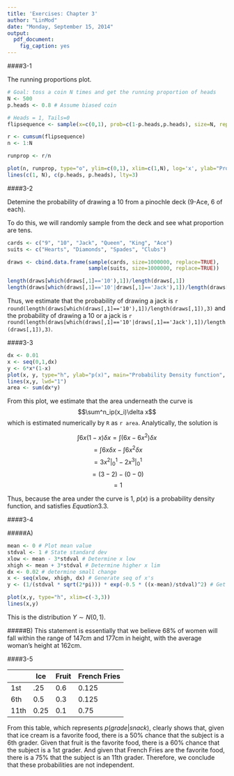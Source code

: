 ```yaml
---
title: 'Exercises: Chapter 3'
author: "LinMod"
date: "Monday, September 15, 2014"
output:
  pdf_document:
    fig_caption: yes
---
```


####3-1

The running proportions plot.

```r
# Goal: toss a coin N times and get the running proportion of heads
N <- 500
p.heads <- 0.8 # Assume biased coin

# Heads = 1, Tails=0
flipsequence <- sample(x=c(0,1), prob=c(1-p.heads,p.heads), size=N, replace=TRUE) 

r <- cumsum(flipsequence)
n <- 1:N

runprop <- r/n
```

```r
plot(n, runprop, type="o", ylim=c(0,1), xlim=c(1,N), log='x', ylab="Proportion Heads", xlab="Flip Number", lwd="1", col="blue")
lines(c(1, N), c(p.heads, p.heads), lty=3)
```

\newpage

####3-2 

Detemine the probability of drawing a 10 from a pinochle deck (9-Ace, 6 of each). 

To do this, we will randomly sample from the deck and see what proportion are tens.

```r
cards <- c("9", "10", "Jack", "Queen", "King", "Ace")
suits <- c("Hearts", "Diamonds", "Spades", "Clubs")

draws <- cbind.data.frame(sample(cards, size=1000000, replace=TRUE), 
                          sample(suits, size=1000000, replace=TRUE))

length(draws[which(draws[,1]=='10'),1])/length(draws[,1])
length(draws[which(draws[,1]=='10'|draws[,1]=='Jack'),1])/length(draws[,1])
```

Thus, we estimate that the probability of drawing a jack is `r round(length(draws[which(draws[,1]=='10'),1])/length(draws[,1]),3)` and the probability of drawing a 10 or a jack is `r round(length(draws[which(draws[,1]=='10'|draws[,1]=='Jack'),1])/length(draws[,1]),3)`.

####3-3

```r

dx <- 0.01
x <- seq(0,1,dx)
y <- 6*x*(1-x)
plot(x, y, type="h", ylab="p(x)", main="Probability Density function", lwd="1")
lines(x,y, lwd="1")
area <- sum(dx*y)
```

From this plot, we estimate that the area underneath the curve is $$\sum^n_ip(x_i)\delta x$$
which is estimated numerically by `R` as `r area`. Analytically, the solution is

$$\int 6x(1-x)\delta x = \int (6x-6x^2)\delta x$$
$$=\int 6x\delta x - \int 6x^2\delta x$$
$$= 3x^2 \vert^1_0 - 2x^3 \vert^1_0$$
$$= (3-2) - (0-0)$$
$$ =1$$

Thus, because the area under the curve is 1, $p(x)$ is a probability density function, and satisfies $Equation 3.3$.

####3-4

#####A)

```r
mean <- 0 # Plot mean value
stdval <- 1 # State standard dev
xlow <- mean - 3*stdval # Determine x low
xhigh <- mean + 3*stdval # Determine higher x lim
dx <- 0.02 # determine small change
x <- seq(xlow, xhigh, dx) # Generate seq of x's
y <- (1/(stdval * sqrt(2*pi))) * exp(-0.5 * ((x-mean)/stdval)^2) # Get y values for each x

plot(x,y, type="h", xlim=c(-3,3))
lines(x,y)
```

This is the distribution $Y \sim N(0,1)$.

#####B)
This statement is essentially that we believe 68% of women will fall within the range of 147cm and 177cm in height, with the average woman's height at 162cm.

####3-5

|       | Ice | Fruit | French Fries|
|-------|---- | ------| ------------|
| 1st   | .25 | 0.6   | 0.125       |
| 6th   | 0.5 | 0.3   | 0.125       |
| 11th  | 0.25| 0.1   | 0.75        |


From this table, which represents $p(grade|snack)$, clearly shows that, given that ice cream is a favorite food, there is a $50\%$ chance that the subject is a 6th grader. Given that fruit is the favorite food, there is a $60\%$ chance that the subject is a 1st grader.  And given that French Fries are the favorite food, there is a $75\%$ that the subject is an 11th grader.  Therefore, we conclude that these probabilities are not independent.